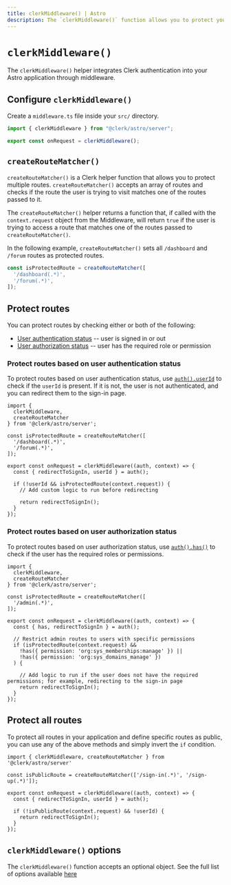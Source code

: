 ```yaml
---
title: clerkMiddleware() | Astro
description: The `clerkMiddleware()` function allows you to protect your Astro application using Middleware.
---
```


# `clerkMiddleware()`

The `clerkMiddleware()` helper integrates Clerk authentication into your Astro application through middleware.

## Configure `clerkMiddleware()`

Create a `middleware.ts` file inside your `src/` directory.

```ts {{ prettier: false, filename: 'src/middleware.ts' }}
import { clerkMiddleware } from "@clerk/astro/server";

export const onRequest = clerkMiddleware();
```

## `createRouteMatcher()`

`createRouteMatcher()` is a Clerk helper function that allows you to protect multiple routes. `createRouteMatcher()` accepts an array of routes and checks if the route the user is trying to visit matches one of the routes passed to it.

The `createRouteMatcher()` helper returns a function that, if called with the `context.request` object from the Middleware, will return `true` if the user is trying to access a route that matches one of the routes passed to `createRouteMatcher()`.

In the following example, `createRouteMatcher()` sets all `/dashboard` and `/forum` routes as protected routes.

```ts {{ prettier: false }}
const isProtectedRoute = createRouteMatcher([
  '/dashboard(.*)',
  '/forum(.*)',
]);
```

## Protect routes

You can protect routes by checking either or both of the following:

- [User authentication status](#protect-routes-based-on-user-authentication-status) -- user is signed in or out
- [User authorization status](#protect-routes-based-on-user-authorization-status) -- user has the required role or permission

### Protect routes based on user authentication status

To protect routes based on user authentication status, use [`auth().userId`](https://clerk.com/docs/references/nextjs/auth#retrieving-user-id) to check if the `userId` is present. If it is not, the user is not authenticated, and you can redirect them to the sign-in page.

```tsx {{ prettier: false, filename: 'src/middleware.ts' }}
import {
  clerkMiddleware,
  createRouteMatcher
} from '@clerk/astro/server';

const isProtectedRoute = createRouteMatcher([
  '/dashboard(.*)',
  '/forum(.*)',
]);

export const onRequest = clerkMiddleware((auth, context) => {
  const { redirectToSignIn, userId } = auth();

  if (!userId && isProtectedRoute(context.request)) {
    // Add custom logic to run before redirecting

    return redirectToSignIn();
  }
});
```

### Protect routes based on user authorization status

To protect routes based on user authorization status, use [`auth().has()`](https://clerk.com/docs/references/nextjs/auth-object#has) to check if the user has the required roles or permissions.

```tsx {{ prettier: false, filename: 'src/middleware.ts' }}
import {
  clerkMiddleware,
  createRouteMatcher
} from '@clerk/astro/server';

const isProtectedRoute = createRouteMatcher([
  '/admin(.*)',
]);

export const onRequest = clerkMiddleware((auth, context) => {
  const { has, redirectToSignIn } = auth();

  // Restrict admin routes to users with specific permissions
  if (isProtectedRoute(context.request) &&
    !has({ permission: 'org:sys_memberships:manage' }) ||
    !has({ permission: 'org:sys_domains_manage' })
  ) {

    // Add logic to run if the user does not have the required permissions; for example, redirecting to the sign-in page
    return redirectToSignIn();
  }
});
```

## Protect all routes

To protect all routes in your application and define specific routes as public, you can use any of the above methods and simply invert the `if` condition.

```tsx {{ prettier: false }}
import { clerkMiddleware, createRouteMatcher } from '@clerk/astro/server'

const isPublicRoute = createRouteMatcher(['/sign-in(.*)', '/sign-up(.*)']);

export const onRequest = clerkMiddleware((auth, context) => {
  const { redirectToSignIn, userId } = auth();

  if (!isPublicRoute(context.request) && !userId) {
    return redirectToSignIn();
  }
});
```

## `clerkMiddleware()` options

The `clerkMiddleware()` function accepts an optional object. See the full list of options available [here](https://clerk.com/docs/references/nextjs/clerk-middleware#clerk-middleware-options.)
